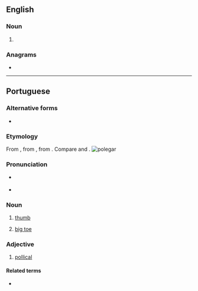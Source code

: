 ==English==

===Noun===
{{en-noun}}

# {{alt form|en|poligar}}

===Anagrams===
* {{anagrams|en|a=aeglopr|Pergola|pergola}}

----

==Portuguese==

===Alternative forms===
* {{alt|pt|pollegar||obsolete}}

===Etymology===
From {{inh|pt|roa-opt|pollegar}}, from {{inh|pt|la|pollicāris||of the thumb}}, from {{m|la|pollex||thumb}}. Compare {{cog|es|pulgar}} and {{cog|gl|polgar}}.
[[File:Hand - Thumb.jpg|thumb|polegar]]

===Pronunciation===
{{pt-IPA|polegarh}}
* {{a|South Brazil}} {{IPA|pt|/ˌpo.le.ˈɡaɻ/}}
* {{hyphenation|pt|po|le|gar}}

===Noun===
{{pt-noun|m|es}}

# [[thumb]] {{gloss|digit}}
#: {{syn|pt|dedo polegar|dedão|pólex|pólice}}
# [[big toe]] {{gloss|largest human toe}}
#: {{syn|pt|dedão|dedão do pé|hálux}}

===Adjective===
{{pt-adj|hascomp=no}}

# [[pollical]]

====Related terms====
* {{l|pt|polegada}}

{{cln|pt|terms suffixed with -ar}}
{{C|pt|Fingers}}